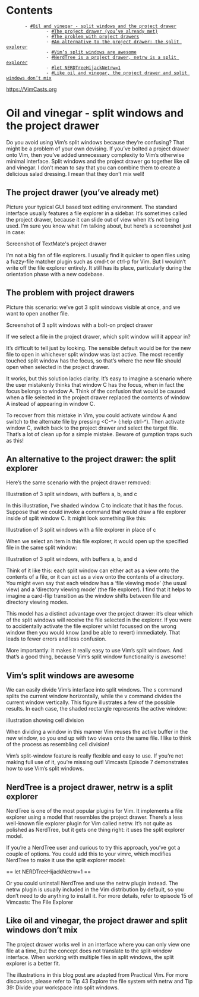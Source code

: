 = Contents =
        - [[#Oil and vinegar - split windows and the project drawer]]
                - [[#The project drawer (you’ve already met)]]
                - [[#The problem with project drawers]]
                - [[#An alternative to the project drawer: the split explorer]]
                - [[#Vim’s split windows are awesome]]
                - [[#NerdTree is a project drawer, netrw is a split explorer]]
                - [[#let NERDTreeHijackNetrw=1]]
                - [[#Like oil and vinegar, the project drawer and split windows don’t mix]]


https://VimCasts.org


= Oil and vinegar - split windows and the project drawer =


Do you avoid using Vim’s split windows because they’re confusing? That might be
a problem of your own devising. If you’ve bolted a project drawer onto Vim,
then you’ve added unnecessary complexity to Vim’s otherwise minimal interface.
Split windows and the project drawer go together like oil and vinegar. I don’t
mean to say that you can combine them to create a delicious salad dressing. I
mean that they don’t mix well!

== The project drawer (you’ve already met) ==

Picture your typical GUI based text editing environment. The standard interface
usually features a file explorer in a sidebar. It’s sometimes called the
project drawer, because it can slide out of view when it’s not being used. I’m
sure you know what I’m talking about, but here’s a screenshot just in case:

Screenshot of TextMate's project drawer

I’m not a big fan of file explorers. I usually find it quicker to open files
using a fuzzy-file matcher plugin such as cmd-t or ctrl-p for Vim. But I
wouldn’t write off the file explorer entirely. It still has its place,
particularly during the orientation phase with a new codebase.

== The problem with project drawers ==

Picture this scenario: we’ve got 3 split windows visible at once, and we want
to open another file.

Screenshot of 3 split windows with a bolt-on project drawer

If we select a file in the project drawer, which split window will it appear
in?

It’s difficult to tell just by looking. The sensible default would be for the
new file to open in whichever split window was last active. The most recently
touched split window has the focus, so that’s where the new file should open
when selected in the project drawer.

It works, but this solution lacks clarity. It’s easy to imagine a scenario
where the user mistakenly thinks that window C has the focus, when in fact the
focus belongs to window A. Think of the confusion that would be caused when a
file selected in the project drawer replaced the contents of window A instead
of appearing in window C.

To recover from this mistake in Vim, you could activate window A and switch to
the alternate file by pressing <C-^> (:help ctrl-^). Then activate window C,
switch back to the project drawer and select the target file. That’s a lot of
clean up for a simple mistake. Beware of gumption traps such as this!

== An alternative to the project drawer: the split explorer ==

Here’s the same scenario with the project drawer removed:

Illustration of 3 split windows, with buffers a, b, and c

In this illustration, I’ve shaded window C to indicate that it has the focus.
Suppose that we could invoke a command that would draw a file explorer inside
of split window C. It might look something like this:

Illustration of 3 split windows with a file explorer in place of c

When we select an item in this file explorer, it would open up the specified
file in the same split window:

Illustration of 3 split windows, with buffers a, b, and d

Think of it like this: each split window can either act as a view onto the
contents of a file, or it can act as a view onto the contents of a directory.
You might even say that each window has a ‘file viewing mode’ (the usual view)
and a ‘directory viewing mode’ (the file explorer). I find that it helps to
imagine a card-flip transition as the window shifts between file and directory
viewing modes.

This model has a distinct advantage over the project drawer: it’s clear which
of the split windows will receive the file selected in the explorer. If you
were to accidentally activate the file explorer whilst focussed on the wrong
window then you would know (and be able to revert) immediately. That leads to
fewer errors and less confusion.

More importantly: it makes it really easy to use Vim’s split windows. And
that’s a good thing, because Vim’s split window functionality is awesome!

== Vim’s split windows are awesome ==

We can easily divide Vim’s interface into split windows. The <C-w>s command
splits the current window horizontally, while the <C-w>v command divides the
current window vertically. This figure illustrates a few of the possible
results. In each case, the shaded rectangle represents the active window:

illustration showing cell division

When dividing a window in this manner Vim reuses the active buffer in the new
window, so you end up with two views onto the same file. I like to think of the
process as resembling cell division!

Vim’s split-window feature is really flexible and easy to use. If you’re not
making full use of it, you’re missing out! Vimcasts Episode 7 demonstrates how
to use Vim’s split windows.

== NerdTree is a project drawer, netrw is a split explorer ==

NerdTree is one of the most popular plugins for Vim. It implements a file
explorer using a model that resembles the project drawer. There’s a less
well-known file explorer plugin for Vim called netrw. It’s not quite as
polished as NerdTree, but it gets one thing right: it uses the split explorer
model.

If you’re a NerdTree user and curious to try this approach, you’ve got a couple
of options. You could add this to your vimrc, which modifies NerdTree to make
it use the split explorer model:

== let NERDTreeHijackNetrw=1 ==

Or you could uninstall NerdTree and use the netrw plugin instead. The netrw
plugin is usually included in the Vim distribution by default, so you don’t
need to do anything to install it. For more details, refer to episode 15 of
Vimcasts: The File Explorer

== Like oil and vinegar, the project drawer and split windows don’t mix ==

The project drawer works well in an interface where you can only view one file
at a time, but the concept does not translate to the split-window interface.
When working with multiple files in split windows, the split explorer is a
better fit.

The illustrations in this blog post are adapted from Practical Vim. For more
discussion, please refer to Tip 43 Explore the file system with netrw and Tip
39: Divide your workspace into split windows.
